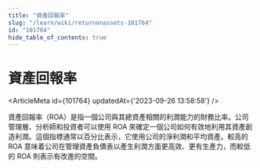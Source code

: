 ```yaml
---
title: "資產回報率"
slug: "/learn/wiki/returnonassets-101764"
id: "101764"
hide_table_of_contents: true
---
```



# 資產回報率

<ArticleMeta id={101764} updatedAt={'2023-09-26 13:58:58'} />
<div className='border-solid border-b border-t-0 my-4 border-[var(--ifm-color-gray-300)]' />

資產回報率（ROA）是指一個公司與其總資產相關的利潤能力的財務比率。公司管理層、分析師和投資者可以使用 ROA 來確定一個公司如何有效地利用其資產創造利潤。這個指標通常以百分比表示，它使用公司的淨利潤和平均資產。較高的 ROA 意味着公司在管理資產負債表以產生利潤方面更高效、更有生產力，而較低的 ROA 則表示有改進的空間。

